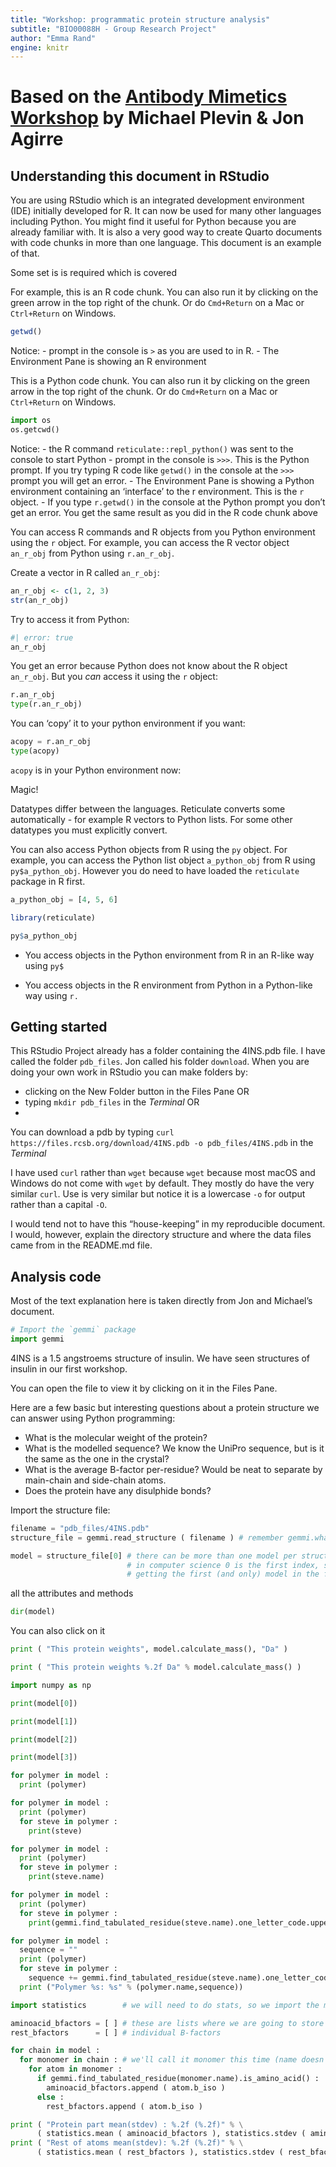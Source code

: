 ```yaml
---
title: "Workshop: programmatic protein structure analysis"
subtitle: "BIO00088H - Group Research Project"
author: "Emma Rand"
engine: knitr
---
```



# Based on the [Antibody Mimetics Workshop](https://colab.research.google.com/drive/187wIfCZTIbU7pgdrU1GDXxE_ihxRlmu3) by Michael Plevin & Jon Agirre

## Understanding this document in RStudio

You are using RStudio which is an integrated development environment (IDE) initially developed for R. It can now be used for many other languages including Python. You might find it useful for Python because you are already familiar with. It is also a very good way to create Quarto documents with code chunks in more than one language. This document is an example of that.

Some set is is required which is covered

For example, this is an R code chunk. You can also run it by clicking on the green arrow in the top right of the chunk. Or do  `Cmd+Return` on a Mac or `Ctrl+Return` on Windows.


```r
getwd()
```
Notice:
-   prompt in the console is `>` as you are used to in R.
-   The Environment Pane is showing an R environment

This is a Python code chunk. You can also run it by clicking on the green arrow in the top right of the chunk. Or do  `Cmd+Return` on a Mac or `Ctrl+Return` on Windows.

```python
import os
os.getcwd()
```

Notice:
-   the R command `reticulate::repl_python()` was sent to the console to start Python
-   prompt in the console is `>>>`. This is the Python prompt. If you try typing R code like `getwd()` in the console at the `>>>` prompt you will get an error.
-   The Environment Pane is showing a Python environment containing an 'interface' to the r environment. This is the `r` object. 
-   If you type `r.getwd()` in the console at the Python prompt you don't get an error. You get the same result as you did in the R code chunk above


You can access R commands and R objects from you Python environment using the `r` object. For example, you can access the R vector object `an_r_obj` from Python using `r.an_r_obj`. 

Create a vector in R called `an_r_obj`:
```r
an_r_obj <- c(1, 2, 3)
str(an_r_obj)
```

Try to access it from Python:
```python
#| error: true
an_r_obj

```


You get an error because Python does not know about the R object `an_r_obj`. But you *can* access it using the `r` object:


```python
r.an_r_obj
type(r.an_r_obj)

```
You can 'copy' it to your python environment if you want:

```python
acopy = r.an_r_obj
type(acopy)
```

`acopy` is in your Python environment now:


Magic!

Datatypes differ between the languages. Reticulate converts some automatically - for example R vectors to Python lists. For some other datatypes you must explicitly convert. 


You can also access Python objects from R using the `py` object. For example, you can access the Python list object `a_python_obj` from R using `py$a_python_obj`. However you do need to have loaded the `reticulate` package in R first.


```python
a_python_obj = [4, 5, 6]
```

```r
library(reticulate)
```


```r
py$a_python_obj
```

-   You access objects in the Python environment from R in an R-like way using `py$`

-   You access objects in the R environment from Python in a Python-like way using `r.`

## Getting started

This RStudio Project already has a folder containing the 4INS.pdb file. I have called the folder `pdb_files`. Jon called his folder `download`. When you are doing your own work in RStudio you can make folders by:

-   clicking on the New Folder button in the Files Pane OR
-   typing `mkdir pdb_files` in the *Terminal* OR
-   
  
You can download a pdb by typing `curl https://files.rcsb.org/download/4INS.pdb -o pdb_files/4INS.pdb` in the *Terminal*

I have used `curl` rather than `wget` because `wget` because most macOS and Windows do not come with `wget` by default. They mostly do have the very similar `curl`. Use is very similar but notice it is a lowercase `-o` for output rather than a capital `-O`. 
  
I would tend not to have this "house-keeping" in my reproducible document. I would, however, explain the directory structure and where the data files came from in the README.md file.

## Analysis code

Most of the text explanation here is taken directly from Jon and Michael's document. 


```python
# Import the `gemmi` package
import gemmi
```


4INS is a 1.5 angstroems structure of insulin. We have seen structures of insulin in our first workshop. 

You can open the file to view it by clicking on it in the Files Pane.

Here are a few basic but interesting questions about a protein structure we can answer using Python programming:

-   What is the molecular weight of the protein?
-   What is the modelled sequence? We know the UniPro sequence, but is it the same as the one in the crystal?
-   What is the average B-factor per-residue? Would be neat to separate by main-chain and side-chain atoms.
-   Does the protein have any disulphide bonds?


Import the structure file:
```python
filename = "pdb_files/4INS.pdb" 
structure_file = gemmi.read_structure ( filename ) # remember gemmi.whatever?
```





```python

model = structure_file[0] # there can be more than one model per structure file!
                          # in computer science 0 is the first index, so we are
                          # getting the first (and only) model in the file

```

all the attributes and methods
```python
dir(model)
```
You can also click on it


```python
print ( "This protein weights", model.calculate_mass(), "Da" )
```

```python
print ( "This protein weights %.2f Da" % model.calculate_mass() )
```


```python
import numpy as np
```


```python
print(model[0])
```

```python
print(model[1])
```


```python
print(model[2])
```

```python
print(model[3])
```
```python
for polymer in model :
  print (polymer)
```
```python
for polymer in model :
  print (polymer)
  for steve in polymer :
    print(steve)

```

```python
for polymer in model :
  print (polymer)
  for steve in polymer :
    print(steve.name)
```

```python
for polymer in model :
  print (polymer)
  for steve in polymer :
    print(gemmi.find_tabulated_residue(steve.name).one_letter_code.upper())
```


```python
for polymer in model :
  sequence = ""
  print (polymer)
  for steve in polymer :
    sequence += gemmi.find_tabulated_residue(steve.name).one_letter_code.upper()
  print ("Polymer %s: %s" % (polymer.name,sequence))
```

```python
import statistics        # we will need to do stats, so we import the module

aminoacid_bfactors = [ ] # these are lists where we are going to store the
rest_bfactors      = [ ] # individual B-factors

for chain in model :
  for monomer in chain : # we'll call it monomer this time (name doesn't matter)
    for atom in monomer :
      if gemmi.find_tabulated_residue(monomer.name).is_amino_acid() :
        aminoacid_bfactors.append ( atom.b_iso )
      else :
        rest_bfactors.append ( atom.b_iso )

print ( "Protein part mean(stdev) : %.2f (%.2f)" % \
      ( statistics.mean ( aminoacid_bfactors ), statistics.stdev ( aminoacid_bfactors ) ))
print ( "Rest of atoms mean(stdev): %.2f (%.2f)" % \
      ( statistics.mean ( rest_bfactors ), statistics.stdev ( rest_bfactors ) ))
```
